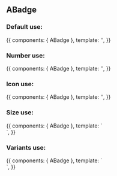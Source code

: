 
<Meta title="Design System/Atoms/ABadge" component={ABadge} />

## ABadge

### Default use:

<Canvas>
  <Story name="Default use">
    {{
        components: { ABadge },
        template: '<a-badge value="JC" />',
    }}
  </Story>
</Canvas>

### Number use:

<Canvas>
  <Story name="Number use">
    {{
        components: { ABadge },
        template: '<a-badge :value="1" />',
    }}
  </Story>
</Canvas>

### Icon use:

<Canvas>
  <Story name="Icon use">
    {{
        components: { ABadge },
        template: '<a-badge :value="123" icon="fas fa-plus"/>',
    }}
  </Story>
</Canvas>

### Size use:

<Canvas>
  <Story name="Size use">
    {{
        components: { ABadge },
        template: `<div>
          <a-badge value="JC" size="medium" />
          <a-badge value="JC" size="large" />
          <a-badge value="JC" size="extra-large" />
          <a-badge value="JC" size="jumbo" />
          <a-badge value="JC" size="extra-jumbo" />
          <a-badge value="JC" size="giant" />
          <a-badge value="JC" size="extra-giant" />
          <a-badge value="JC" size="colossal" />
          <a-badge value="JC" size="extra-colossal" />
          <a-badge value="JC" size="mega" />
          <a-badge value="JC" size="extra-mega" />
          <a-badge value="JC" size="immense" />
        </div>`,
    }}
  </Story>
</Canvas>

### Variants use:

<Canvas>
  <Story name="Variants use">
    {{
        components: { ABadge },
        template: `<div>
          <a-badge value="JC" variant="default" />
          <a-badge value="JC" variant="success" />
          <a-badge value="JC" variant="info" />
          <a-badge value="JC" variant="danger" />
          <a-badge value="JC" variant="warn" />
          <a-badge value="JC" variant="primary" />
          <a-badge value="JC" variant="secondary" />
          <a-badge value="JC" variant="tertiary" />
        </div>`,
    }}
  </Story>
</Canvas>

<ArgsTable of={ABadge} />
